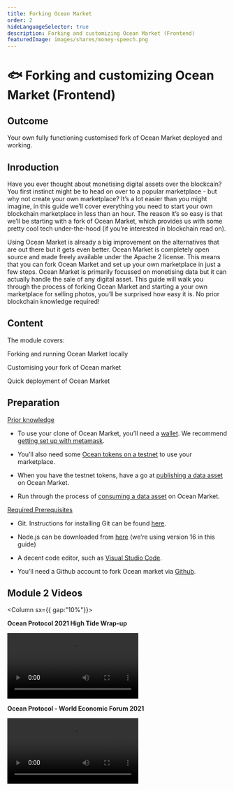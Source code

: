 ```yaml
---
title: Forking Ocean Market
order: 2
hideLanguageSelector: true
description: Forking and customizing Ocean Market (Frontend)
featuredImage: images/shares/money-speech.png
---
```


# 🐟 Forking and customizing Ocean Market (Frontend)

## Outcome

Your own fully functioning customised fork of Ocean Market deployed and working.

## Inroduction

Have you ever thought about monetising digital assets over the blockcain? You first instinct might be to head on over to a popular marketplace - but why not create your own marketplace? It’s a lot easier than you might imagine, in this guide we’ll cover everything you need to start your own blockchain marketplace in less than an hour. The reason it’s so easy is that we’ll be starting with a fork of Ocean Market, which provides us with some pretty cool tech under-the-hood (if you’re interested in blockchain read on).

Using Ocean Market is already a big improvement on the alternatives that are out there but it gets even better. Ocean Market is completely open source and made freely available under the Apache 2 license. This means that you can fork Ocean Market and set up your own marketplace in just a few steps. Ocean Market is primarily focussed on monetising data but it can actually handle the sale of any digital asset. This guide will walk you through the process of forking Ocean Market and starting a your own marketplace for selling photos, you’ll be surprised how easy it is. No prior blockchain knowledge required!

## Content

The module covers:

<Process>
Forking and running Ocean Market locally

Customising your fork of Ocean market

Quick deployment of Ocean Market

</Process>

## Preparation

<u>Prior knowledge</u>

- To use your clone of Ocean Market, you’ll need a [wallet](https://docs.oceanprotocol.com/tutorials/wallets/). We recommend [getting set up with metamask](https://docs.oceanprotocol.com/tutorials/metamask-setup/).

- You’ll also need some [Ocean tokens on a testnet](https://docs.oceanprotocol.com/tutorials/wallets-and-ocean-tokens/) to use your marketplace.

- When you have the testnet tokens, have a go at [publishing a data asset](https://docs.oceanprotocol.com/tutorials/marketplace-publish-data-asset/) on Ocean Market.

- Run through the process of [consuming a data asset](https://docs.oceanprotocol.com/tutorials/marketplace-consume-data-asset/) on Ocean Market.

<u>Required Prerequisites</u>

- Git. Instructions for installing Git can be found [here](https://git-scm.com/book/en/v2/Getting-Started-Installing-Git).

- Node.js can be downloaded from [here](https://nodejs.org/en/download/) (we’re using version 16 in this guide)

- A decent code editor, such as [Visual Studio Code](https://code.visualstudio.com/).

- You’ll need a Github account to fork Ocean market via [Github](https://github.com/).

## Module 2 Videos

<Column sx={{ gap:"10%"}}>

<Box>

**Ocean Protocol 2021 High Tide Wrap-up**

<Video src="https://www.youtube.com/embed/BS1d6dir2_U" />

</Box>

<Box>

**Ocean Protocol - World Economic Forum 2021**

<Video src="https://www.youtube.com/embed/etv7r3BE7kU" />

</Box>

</Column>
